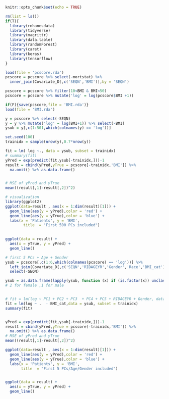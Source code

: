 ```r
knitr::opts_chunk$set(echo = TRUE)
```

```r
rm(list = ls())
if(T){
  library(rnhanesdata)
  library(tidyverse)
  library(magrittr)
  library(data.table)
  library(randomForest)
  library(caret)
  library(keras)
  library(tensorflow)
}
```

```r
load(file = 'pcscore.rda')
pcscore = pcscore %>% select(-mortstat) %>%
  inner_join(Covariate_D[,c('SEQN','BMI')],by = 'SEQN')

pcscore = pcscore %>% filter(10<BMI & BMI<50)
pcscore = pcscore %>% mutate('log' = log(pcscore$BMI +1))

if(F){save(pcscore,file = 'BMI.rda')}
load(file = 'BMI.rda')

```

```r
y = pcscore %>% select(-SEQN)
y = y %>% mutate('log' = log(BMI+1)) %>% select(-BMI)
ysub = y[,c(1:501,which(colnames(y) == 'log'))]

set.seed(100)
trainidx = sample(nrow(y),0.7*nrow(y))

fit = lm( log ~., data = ysub, subset = trainidx)
# summary(fit)
yPred = exp(predict(fit,ysub[-trainidx,]))-1
result = cbind(yPred,yTrue = pcscore[-trainidx,'BMI']) %>% 
  na.omit() %>% as.data.frame()


# MSE of yPred and yTrue
mean((result[,1]-result[,2])^2)

# visualization
library(ggplot2)
ggplot(data=result , aes(x = 1:dim(result)[1])) + 
  geom_line(aes(y = yPred),color = 'red') + 
  geom_line(aes(y = yTrue),color = 'blue') + 
  labs(x = 'Patients', y = 'BMI',
        title  = "First 500 PCs included")
  

ggplot(data = result) + 
  aes(x = yTrue, y = yPred) +
  geom_line()
```


```r
# first 5 PCs + Age + Gender
ysub = pcscore[,c(1:6,which(colnames(pcscore) == 'log'))] %>% 
  left_join(Covariate_D[,c('SEQN','RIDAGEYR','Gender','Race','BMI_cat')],by = 'SEQN') %>%
  select(-SEQN)

ysub = as.data.frame(lapply(ysub, function (x) if (is.factor(x)) unclass(x) %>% as.factor() else x))
# 2 for female ,1 for male


# fit = lm(log ~ PC1 + PC2 + PC3  + PC4 + PC5 + RIDAGEYR + Gender, data = ysub, subset = trainidx)
fit = lm(log ~ .  - BMI_cat,data = ysub, subset = trainidx)
summary(fit)


yPred = exp(predict(fit,ysub[-trainidx,]))-1
result = cbind(yPred,yTrue = pcscore[-trainidx,'BMI']) %>% 
  na.omit() %>% as.data.frame()
# MSE of yPred and yTrue
mean((result[,1]-result[,2])^2)

ggplot(data=result , aes(x = 1:dim(result)[1])) + 
  geom_line(aes(y = yPred),color = 'red') + 
  geom_line(aes(y = yTrue),color = 'blue') +
  labs(x = 'Patients', y = 'BMI',
       title  = "First 5 PCs/Age/Gender included")


ggplot(data = result) + 
  aes(x = yTrue, y = yPred) +
  geom_line()

```


